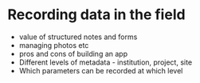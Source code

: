 # Recording data in the field

-   value of structured notes and forms
-   managing photos etc
-   pros and cons of building an app
-   Different levels of metadata - institution, project, site
-   Which parameters can be recorded at which level
